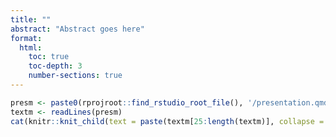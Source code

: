 ```yaml
---
title: ""
abstract: "Abstract goes here"
format: 
  html:
    toc: true
    toc-depth: 3
    number-sections: true
---
```



```r
presm <- paste0(rprojroot::find_rstudio_root_file(), '/presentation.qmd')
textm <- readLines(presm)
cat(knitr::knit_child(text = paste(textm[25:length(textm)], collapse = "\n"), quiet = TRUE))
```

